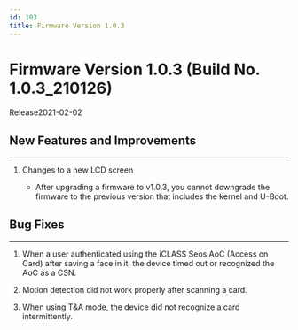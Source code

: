 ```yaml
---
id: 103
title: Firmware Version 1.0.3
---
```


# Firmware Version 1.0.3 (Build No. 1.0.3_210126)

Release<Separator/>2021-02-02

## New Features and Improvements

---

1. Changes to a new LCD screen

    - After upgrading a firmware to v1.0.3, you cannot downgrade the firmware to the previous version that includes the kernel and U-Boot.

## Bug Fixes

---

<BugLists>

1. When a user authenticated using the iCLASS Seos AoC (Access on Card) after saving a face in it, the device timed out or recognized the AoC as a CSN.

1. Motion detection did not work properly after scanning a card.

1. When using T&A mode, the device did not recognize a card intermittently.

</BugLists>